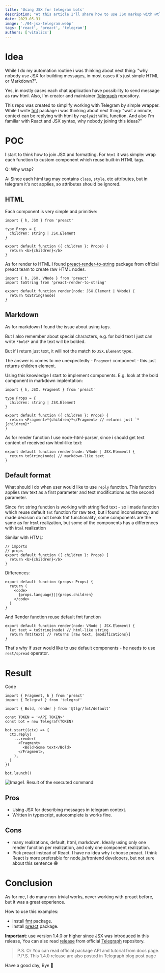 ```yaml
---
title: 'Using JSX for telegram bots'
description: "At this article I'll share how to use JSX markup with @tlgr/fmt library"
date: 2023-05-31
image: './04-jsx-telegram.webp'
tags: ['react', 'preact', 'telegram']
authors: ['vitalics']
---
```


# Idea

While I do my automation routine i was thinking about next thing: "why nobody use JSX for building messages, in most cases it's just simple HTML or Markdown?".

Yes, in mostly cases each chat application have possibility to send message as raw html. Also, I'm creator and maintainer [Telegraph](https://github.com/vitalics/Telegraph) repository.

This repo was created to simplify working with Telegram by simple wrapper.
While I write [fmt](https://github.com/vitalics/Telegraph/tree/main/packages/fmt) package i was thinking about next thing: "wait a minute, context can be replying with html by `replyWithHTML` function. And also I'm familiar with React and JSX syntax, why nobody joining this ideas?"

# POC

I start to think how to join JSX and formatting. For `html` it was simple: wrap each function to custom component which reuse built-in HTML tags.

Q: Why wrap?

A: Since each html tag may contains `class`, `style`, etc attributes, but in telegram it's not applies, so attributes should be ignored.

## HTML

Each component is very simple and primitive:

```tsx title="html/bold.tsx" showLineNumbers
import { h, JSX } from 'preact'

type Props = {
  children: string | JSX.Element
}

export default function ({ children }: Props) {
  return <b>{children}</b>
}
```

As for render to HTML I found [preact-render-to-string](https://github.com/preactjs/preact-render-to-string) package from official preact team to create raw HTML nodes.

```tsx title="html/render.tsx" showLineNumbers
import { h, JSX, VNode } from 'preact'
import toString from 'preact-render-to-string'

export default function render(node: JSX.Element | VNode) {
  return toString(node)
}
```

## Markdown

As for markdown I found the issue about using tags.

But I also remember about special characters, e.g. for bold text I just can write `*bold*` and the text will be bolded.

But if i return just text, it will not the match to `JSX.Element` type.

The answer is comes to me unexpectedly - `Fragment` component - this just returns children element.

Using this knowledge I start to implement components. E.g. look at the bold component in markdown implentation:

```tsx title="markdown/bold.tsx" showLineNumbers
import { h, JSX, Fragment } from 'preact'

type Props = {
  children: string | JSX.Element
}

export default function ({ children }: Props) {
  return <Fragment>*{children}*</Fragment> // returns just `*{children}*`
}
```

As for render function I use node-html-parser, since i should get text content of received raw html-like text:

```tsx title="markdown/render.tsx" showLineNumbers
export default function render(node: VNode | JSX.Element) {
  return toString(node) // markdown-like text
}
```

## Default format

What should i do when user would like to use `reply` function. This function applies raw text as a first parameter and text modifications as the second parameter.

Since `fmt` string function is working with stringified text - so i made function which reuse default `fmt` function for raw text, but i found inconsistency, and made decision do not break fmt functionality, some components are the same as for `html` realization, but some of the components has a differences with `html` realization

Similar with HTML:

```tsx title="default/bold.tsx"
// imports
// props
export default function ({ children }: Props) {
  return <b>{children}</b>
}
```

Differences:

```tsx title="default/code.tsx"
export default function (props: Props) {
  return (
    <code>
      {props.language}||{props.children}
    </code>
  )
}
```

And Render function reuse default fmt function

```tsx
export default function render(node: VNode | JSX.Element) {
  let text = toString(node) // html-like string
  return fmt(text) // returns [raw text, {modifications}]
}
```

That's why If user would like to use default components - he needs to use `rest/spread` operator.

# Result

Code

```tsx title="example.ts" caption="Example os usage"
import { Fragment, h } from 'preact'
import { Telegraf } from 'telegraf'

import { Bold, render } from '@tlgr/fmt/default'

const TOKEN = '<API TOKEN>'
const bot = new Telegraf(TOKEN)

bot.start((ctx) => {
  ctx.reply(
    ...render(
      <Fragment>
        <Bold>Some text</Bold>
      </Fragment>,
    ),
  )
})

bot.launch()
```

![Image1. Result of the executed command](./04-result.png)

## Pros

- Using JSX for describing messages in telegram context.
- Written in typescript, autocomplete is works fine.

## Cons

- many realizations, default, html, markdown. Ideally using only one render function per realization, and only one component realization.
- Pick preact instead of React. I have no idea why i choose preact. I think React is more preferable for node.js/frontend developers, but not sure about this sentence 😁

# Conclusion

As for me, I do many non-trivial works, never working with preact before, but it was a great experience.

How to use this examples:

- install [fmt](https://www.npmjs.com/package/@tlgr/fmt) package.
- install [preact](https://www.npmjs.com/package/preact) package.

**Important**: use version 1.4.0 or higher since JSX was introduced in this release, You can also read [release](https://github.com/vitalics/Telegraph/releases/tag/v1.4.0) from official [Telegraph](https://github.com/vitalics/Telegraph) repository.

> P.S. Or You can read official package API and tutorial from docs page.
> P.P.S. This 1.4.0 release are also posted in Telegraph blog post page

Have a good day, Bye 👋
